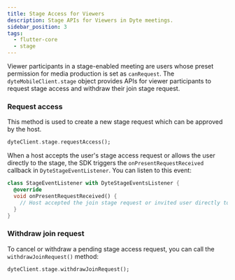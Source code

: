 ```yaml
---
title: Stage Access for Viewers
description: Stage APIs for Viewers in Dyte meetings.
sidebar_position: 3
tags:
  - flutter-core
  - stage
---
```


Viewer participants in a stage-enabled meeting are users whose preset permission for media production is set as `canRequest`.
The `dyteMobileClient.stage` object provides APIs for viewer participants to request stage access and withdraw their join stage request.

### Request access

This method is used to create a new stage request which can be approved by the host.

```dart
dyteClient.stage.requestAccess();
```

When a host accepts the user's stage access request or allows the user directly to the stage, the SDK triggers the
`onPresentRequestReceived` callback in `DyteStageEventListener`. You can listen to this event:

```dart
class StageEventListener with DyteStageEventsListener {
  @override
  void onPresentRequestReceived() {
    // Host accepted the join stage request or invited user directly to stage
  }
}
```

### Withdraw join request

To cancel or withdraw a pending stage access request, you can call the `withdrawJoinRequest()` method:

```dart
dyteClient.stage.withdrawJoinRequest();
```
